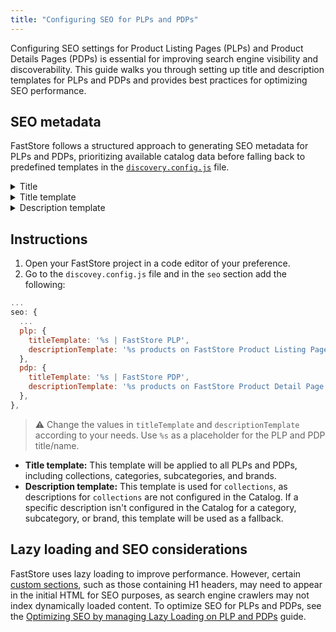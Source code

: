 ```yaml
---
title: "Configuring SEO for PLPs and PDPs"
---
```


Configuring SEO settings for Product Listing Pages (PLPs) and Product Details Pages (PDPs) is essential for improving search engine visibility and discoverability. This guide walks you through setting up title and description templates for PLPs and PDPs and provides best practices for optimizing SEO performance.

## SEO metadata

FastStore follows a structured approach to generating SEO metadata for PLPs and PDPs, prioritizing available catalog data before falling back to predefined templates in the [`discovery.config.js`](https://developers.vtex.com/docs/guides/faststore/project-structure-config-options) file.

<details>
<summary>Title</summary>

```mermaid
graph LR
A[Checks the Catalog for PLP's and PDP's title] --> B{Is there a title in the Catalog?};
B -- Yes --> C[Uses the title from the Catalog];
B -- No --> D[Checks the Catalog for PLP's and PDP's name];
D --> E{Is there a name in the Catalog?};
E -- Yes --> F[Uses the name from the Catalog];
E -- No --> G[Checks 'discovery.config.js' file];
G --> H[Uses general SEO title];
C --> I[Displays Title];
F --> I;
H --> I;
```

</details>

<details>
<summary>Title template</summary>

```mermaid
graph LR
A[Checks for a template configured in 'discovery.config.js' in the 'seo' section] --> B{Is there a title template?};
B -- Yes --> C[Displays Title using the template];
B -- No --> D[Uses the generic title template from the 'seo' object in 'discovery.config.js'.];
D --> C;
```

</details>

<details>
<summary>Description template</summary>

```mermaid
graph LR
A[Checks the Catalog for the PLP's and PDP's description] --> B{Is there a description in the Catalog?};
B -- Yes --> C[Uses the description from the Catalog];
B -- No --> D[Checks the PLP and PDP description template in the 'plp' and 'pdp' property of 'discovery.config.js'];
D --> E{Is there a PLP and PDP description template?};
E -- Yes --> F[Uses the PLP and PDP description template using the PLP and PDP title in it];
E -- No --> G[Uses the generic description template in the 'seo' object of 'discovery.config.js'];
C --> H[Displays Description];
F --> H;
G --> H;
```

</details>

## Instructions

1. Open your FastStore project in a code editor of your preference.
2. Go to the `discovey.config.js` file and in the `seo` section add the following:

```js
...
seo: {
  ...
  plp: {
    titleTemplate: '%s | FastStore PLP',
    descriptionTemplate: '%s products on FastStore Product Listing Page',
  },
  pdp: {
    titleTemplate: '%s | FastStore PDP',
    descriptionTemplate: '%s products on FastStore Product Detail Page',
  },
},
```

> ⚠ Change the values in `titleTemplate` and `descriptionTemplate` according to your needs. Use `%s` as a placeholder for the PLP and PDP title/name.

- **Title template:** This template will be applied to all PLPs and PDPs, including collections, categories, subcategories, and brands.
- **Description template:** This template is used for `collections`, as descriptions for `collections` are not configured in the Catalog. If a specific description isn't configured in the Catalog for a category, subcategory, or brand, this template will be used as a fallback.

## Lazy loading and SEO considerations

FastStore uses lazy loading to improve performance. However, certain [custom sections](https://developers.vtex.com/docs/guides/faststore/building-sections-creating-a-new-section), such as those containing H1 headers, may need to appear in the initial HTML for SEO purposes, as search engine crawlers may not index dynamically loaded content. To optimize SEO for PLPs and PDPs, see the [Optimizing SEO by managing Lazy Loading on PLP and PDPs](https://developers.vtex.com/docs/guides/faststore/managing-performance-optimizing-seo-by-managing-lazy-loading-on-plp) guide.
